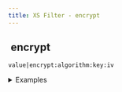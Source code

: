 ```yaml
---
title: XS Filter - encrypt
---
```


## <img src="../assets/docuBadge (11).png" alt="" data-size="line"> encrypt <a href="#xs-encrypt" id="xs-encrypt"></a>

`value|encrypt:algorithm:key:iv`

<details>

<summary>Examples</summary>

```javascript
"sensitive data"|encrypt:"aes-128-cbc":"secret_key":""    // Returns encrypted data
"sensitive data"|encrypt:"aes-256-cbc":"key":"iv"         // Returns encrypted data with IV
```

</details>
